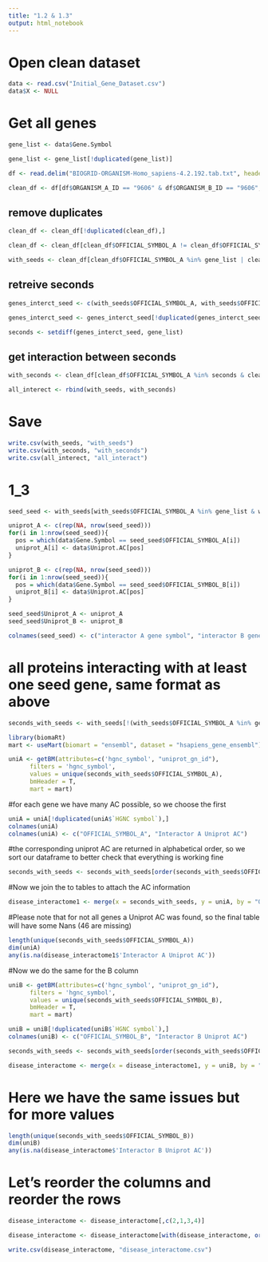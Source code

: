 ```yaml
---
title: "1.2 & 1.3"
output: html_notebook
---
```


# Open clean dataset
```r
data <- read.csv("Initial_Gene_Dataset.csv")
data$X <- NULL
```


# Get all genes
```r
gene_list <- data$Gene.Symbol

gene_list <- gene_list[!duplicated(gene_list)]
```

```r
df <- read.delim("BIOGRID-ORGANISM-Homo_sapiens-4.2.192.tab.txt", header = TRUE, sep = "\t", dec = ".")
```

```r
clean_df <- df[df$ORGANISM_A_ID == "9606" & df$ORGANISM_B_ID == "9606", c("OFFICIAL_SYMBOL_A", "OFFICIAL_SYMBOL_B")]
```

## remove duplicates
```r
clean_df <- clean_df[!duplicated(clean_df),]
```

```r
clean_df <- clean_df[clean_df$OFFICIAL_SYMBOL_A != clean_df$OFFICIAL_SYMBOL_B, ]
```


```r
with_seeds <- clean_df[clean_df$OFFICIAL_SYMBOL_A %in% gene_list | clean_df$OFFICIAL_SYMBOL_B %in% gene_list,]
```

## retreive seconds
```r
genes_interct_seed <- c(with_seeds$OFFICIAL_SYMBOL_A, with_seeds$OFFICIAL_SYMBOL_B)
```

```r
genes_interct_seed <- genes_interct_seed[!duplicated(genes_interct_seed)]
```

```r
seconds <- setdiff(genes_interct_seed, gene_list)
```
## get interaction between seconds
```r
with_seconds <- clean_df[clean_df$OFFICIAL_SYMBOL_A %in% seconds & clean_df$OFFICIAL_SYMBOL_B %in% seconds,]
```

```r
all_interect <- rbind(with_seeds, with_seconds)
```

# Save
```r
write.csv(with_seeds, "with_seeds")
write.csv(with_seconds, "with_seconds")
write.csv(all_interect, "all_interact")
```


# 1_3
```r
seed_seed <- with_seeds[with_seeds$OFFICIAL_SYMBOL_A %in% gene_list & with_seeds$OFFICIAL_SYMBOL_B %in% gene_list,  ]
```

```r
uniprot_A <- c(rep(NA, nrow(seed_seed)))
for(i in 1:nrow(seed_seed)){
  pos = which(data$Gene.Symbol == seed_seed$OFFICIAL_SYMBOL_A[i])
  uniprot_A[i] <- data$Uniprot.AC[pos]
}

uniprot_B <- c(rep(NA, nrow(seed_seed)))
for(i in 1:nrow(seed_seed)){
  pos = which(data$Gene.Symbol == seed_seed$OFFICIAL_SYMBOL_B[i])
  uniprot_B[i] <- data$Uniprot.AC[pos]
}
```

```r
seed_seed$Uniprot_A <- uniprot_A 
seed_seed$Uniprot_B <- uniprot_B 

colnames(seed_seed) <- c("interactor A gene symbol", "interactor B gene symbol", "interactor A Uniprot AC", "interactor B Uniprot AC")

```


# all proteins interacting with at least one seed gene, same format as above
```r
seconds_with_seeds <- with_seeds[!(with_seeds$OFFICIAL_SYMBOL_A %in% gene_list & with_seeds$OFFICIAL_SYMBOL_B %in% gene_list),]
```

```r
library(biomaRt)
mart <- useMart(biomart = "ensembl", dataset = "hsapiens_gene_ensembl")
```

```r
uniA <- getBM(attributes=c('hgnc_symbol', "uniprot_gn_id"), 
      filters = 'hgnc_symbol', 
      values = unique(seconds_with_seeds$OFFICIAL_SYMBOL_A), 
      bmHeader = T,
      mart = mart)

```

#for each gene we have many AC possible, so we choose the first
```r
uniA = uniA[!duplicated(uniA$`HGNC symbol`),]
colnames(uniA)
colnames(uniA) <- c("OFFICIAL_SYMBOL_A", "Interactor A Uniprot AC")
```

#the corresponding uniprot AC are returned in alphabetical order, so we sort our dataframe to better check that everything is working fine

```r
seconds_with_seeds <- seconds_with_seeds[order(seconds_with_seeds$OFFICIAL_SYMBOL_A),]
```
#Now we join the to tables to attach the AC information 

```r
disease_interactome1 <- merge(x = seconds_with_seeds, y = uniA, by = "OFFICIAL_SYMBOL_A", all=TRUE) #outer join to avoid losing values
```
#Please note that for not all genes a Uniprot AC was found, so the final table will have some Nans (46 are missing)

```r
length(unique(seconds_with_seeds$OFFICIAL_SYMBOL_A))
dim(uniA)
any(is.na(disease_interactome1$'Interactor A Uniprot AC'))
```

#Now we do the same for the B column
```r
uniB <- getBM(attributes=c('hgnc_symbol', "uniprot_gn_id"), 
      filters = 'hgnc_symbol', 
      values = unique(seconds_with_seeds$OFFICIAL_SYMBOL_B), 
      bmHeader = T,
      mart = mart)

uniB = uniB[!duplicated(uniB$`HGNC symbol`),]
colnames(uniB) <- c("OFFICIAL_SYMBOL_B", "Interactor B Uniprot AC")
```

```r
seconds_with_seeds <- seconds_with_seeds[order(seconds_with_seeds$OFFICIAL_SYMBOL_B),]
```

```r
disease_interactome <- merge(x = disease_interactome1, y = uniB, by = "OFFICIAL_SYMBOL_B", all=TRUE) #outer join to avoid losing values
```

# Here we have the same issues but for more values
```r
length(unique(seconds_with_seeds$OFFICIAL_SYMBOL_B))
dim(uniB)
any(is.na(disease_interactome$'Interactor B Uniprot AC'))
```
# Let's reorder the columns and reorder the rows
```r
disease_interactome <- disease_interactome[,c(2,1,3,4)]
```

```r
disease_interactome <- disease_interactome[with(disease_interactome, order(OFFICIAL_SYMBOL_A, OFFICIAL_SYMBOL_B)), ]
```

```r
write.csv(disease_interactome, "disease_interactome.csv")
```



